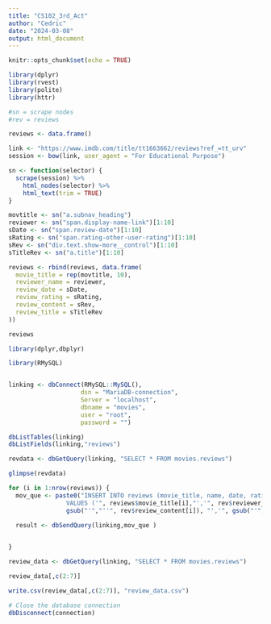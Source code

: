 ---
title: "CS102_3rd_Act"
author: "Cedric"
date: "2024-03-08"
output: html_document
---

```{r setup, include=FALSE}
knitr::opts_chunk$set(echo = TRUE)
```


```{r}
library(dplyr)
library(rvest)
library(polite)
library(httr)

#sn = scrape nodes
#rev = reviews

reviews <- data.frame()

link <- "https://www.imdb.com/title/tt1663662/reviews?ref_=tt_urv"
session <- bow(link, user_agent = "For Educational Purpose")

sn <- function(selector) {
  scrape(session) %>%
    html_nodes(selector) %>%
    html_text(trim = TRUE)
}

movtitle <- sn("a.subnav_heading")
reviewer <- sn("span.display-name-link")[1:10]
sDate <- sn("span.review-date")[1:10]
sRating <- sn("span.rating-other-user-rating")[1:10]
sRev <- sn("div.text.show-more__control")[1:10]
sTitleRev <- sn("a.title")[1:10]

reviews <- rbind(reviews, data.frame(
  movie_title = rep(movtitle, 10),
  reviewer_name = reviewer,
  review_date = sDate,
  review_rating = sRating,
  review_content = sRev,
  review_title = sTitleRev
))

reviews
```

```{r}


library(dplyr,dbplyr)

library(RMySQL)


linking <- dbConnect(RMySQL::MySQL(),
                    dsn = "MariaDB-connection",
                    Server = "localhost",
                    dbname = "movies", 
                    user = "root", 
                    password = "")
```

```{r}
dbListTables(linking)
dbListFields(linking,"reviews")
```

```{r}

revdata <- dbGetQuery(linking, "SELECT * FROM movies.reviews")

glimpse(revdata)

```

```{r}



for (i in 1:nrow(reviews)) {
  mov_que <- paste0("INSERT INTO reviews (movie_title, name, date, rating, content, title) 
                VALUES ('", reviews$movie_title[i],"','", rev$reviewer_name[i], "','", rev$review_date[i],"','", rev$review_rating[i], "','",
                gsub("'","''", rev$review_content[i]), "','", gsub("'","''", rev$review_title[i]), "')")

  result <- dbSendQuery(linking,mov_que )

  
}

```

```{r}

review_data <- dbGetQuery(linking, "SELECT * FROM movies.reviews")

review_data[,c(2:7)]

write.csv(review_data[,c(2:7)], "review_data.csv")

```

```{r}
# Close the database connection
dbDisconnect(connection)

```
